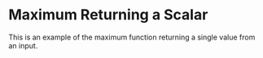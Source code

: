 Maximum Returning a Scalar
===========================

This is an example of the maximum function returning a
single value from an input.



<WorkedExample />
